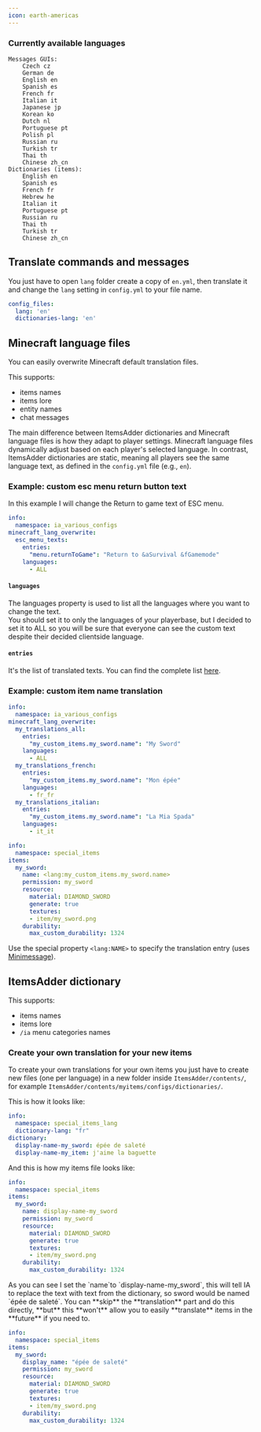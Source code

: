```yaml
---
icon: earth-americas
---
```


### Currently available languages

```
Messages GUIs: 
    Czech cz
    German de
    English en
    Spanish es
    French fr
    Italian it
    Japanese jp
    Korean ko
    Dutch nl
    Portuguese pt
    Polish pl
    Russian ru
    Turkish tr
    Thai th
    Chinese zh_cn
Dictionaries (items): 
    English en
    Spanish es
    French fr
    Hebrew he
    Italian it
    Portuguese pt
    Russian ru
    Thai th
    Turkish tr
    Chinese zh_cn
```

## Translate commands and messages

You just have to open `lang` folder create a copy of `en.yml`, then translate it and change the `lang` setting in `config.yml` to your file name.


```yaml config.yml lines icon="yaml"
config_files:
  lang: 'en'
  dictionaries-lang: 'en'
```


## Minecraft language files

You can easily overwrite Minecraft default translation files.

This supports:

* items names
* items lore
* entity names
* chat messages

The main difference between ItemsAdder dictionaries and Minecraft language files is how they adapt to player settings. Minecraft language files dynamically adjust based on each player's selected language. In contrast, ItemsAdder dictionaries are static, meaning all players see the same language text, as defined in the `config.yml` file (e.g., `en`).

### Example: custom esc menu return button text

In this example I will change the Return to game text of ESC menu.

```yaml
info:
  namespace: ia_various_configs
minecraft_lang_overwrite:
  esc_menu_texts:
    entries:
      "menu.returnToGame": "Return to &aSurvival &fGamemode"
    languages:
      - ALL
```

#### `languages`

The languages property is used to list all the languages where you want to change the text.\
You should set it to only the languages of your playerbase, but I decided to set it to ALL so you will be sure that everyone can see the custom text despite their decided clientside language.

#### `entries`

It's the list of translated texts. You can find the complete list [here](https://github.com/InventivetalentDev/minecraft-assets/blob/1.21.4/assets/minecraft/lang/en_us.json).

### Example: custom item name translation

```yaml
info:
  namespace: ia_various_configs
minecraft_lang_overwrite:
  my_translations_all:
    entries:
      "my_custom_items.my_sword.name": "My Sword"
    languages:
      - ALL
  my_translations_french:
    entries:
      "my_custom_items.my_sword.name": "Mon épée"
    languages:
      - fr_fr
  my_translations_italian:
    entries:
      "my_custom_items.my_sword.name": "La Mia Spada"
    languages:
      - it_it
```

```yaml
info:
  namespace: special_items
items:
  my_sword:
    name: <lang:my_custom_items.my_sword.name>
    permission: my_sword
    resource:
      material: DIAMOND_SWORD
      generate: true
      textures:
      - item/my_sword.png
    durability:
      max_custom_durability: 1324
```

Use the special property `<lang:NAME>` to specify the translation entry (uses [Minimessage](text-formatting.md)).

## ItemsAdder dictionary

This supports:

* items names
* items lore
* `/ia` menu categories names

### Create your own translation for your new items

To create your own translations for your own items you just have to create new files (one per language) in a new folder inside `ItemsAdder/contents/`, for example `ItemsAdder/contents/myitems/configs/dictionaries/`.

This is how it looks like:

```yaml
info:
  namespace: special_items_lang
  dictionary-lang: "fr"
dictionary:
  display-name-my_sword: épée de saleté
  display-name-my_item: j'aime la baguette
```

And this is how my items file looks like:

```yaml
info:
  namespace: special_items
items:
  my_sword:
    name: display-name-my_sword
    permission: my_sword
    resource:
      material: DIAMOND_SWORD
      generate: true
      textures:
      - item/my_sword.png
    durability:
      max_custom_durability: 1324
```


<Note>
As you can see I set the `name`to `display-name-my_sword`, this will tell IA to replace the text with text from the dictionary, so sword would be named `épée de saleté`.
</Note>



<Warning>
You can **skip** the **translation** part and do this directly, **but** this **won't** allow you to easily **translate** items in the **future** if you need to.

```yaml
info:
  namespace: special_items
items:
  my_sword:
    display_name: "épée de saleté"
    permission: my_sword
    resource:
      material: DIAMOND_SWORD
      generate: true
      textures:
      - item/my_sword.png
    durability:
      max_custom_durability: 1324
```
</Warning>


